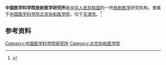 '''中国医学科学院放射医学研究所'''是[[中华人民共和国|中华人民共和国]]的一所[[放射医学|放射医学]]研究机构，隶属于[[中国医学科学院|中国医学科学院]][[北京协和医学院|北京协和医学院]]，位于[[天津市|天津市]]。<ref>{{Cite book|title=天津大辞典|author=来新夏, 郭凤岐主编; 刘俊臣, 师宝蓉, 陈士和副主编|publisher=天津社会科学院出版社|year=2001|isbn=|location=天津|pages=}}</ref>

== 参考资料 ==
{{reflist}}

[[Category:中国医学科学院研究所|Category:中国医学科学院研究所]]
[[Category:北京协和医学院|Category:北京协和医学院]]